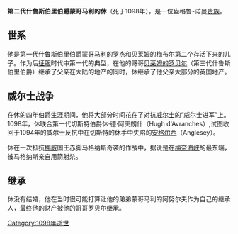 '''第二代什鲁斯伯里伯爵蒙哥马利的休'''（死于1098年），是一位盎格鲁-诺曼[[贵族|贵族]]。

==世系==
他是第一代什鲁斯伯里伯爵[[罗杰·德·蒙哥马利_(第一代什鲁斯伯里伯爵)|蒙哥马利的罗杰]]和贝莱姆的梅布尔第二个存活下来的儿子。作为后[[诺曼征服英格兰|征服]]时代中第一代的典型，在他的哥哥[[贝莱姆的罗贝尔_(第三代什鲁斯伯里伯爵)|贝莱姆的罗贝尔]]（第三代什鲁斯伯里伯爵）继承了父亲在大陆的地产的同时，休继承了他父亲大部分的英国地产。

==威尔士战争==
在休的四年伯爵生涯期间，他将大部分时间花在了对抗[[威尔士|威尔士]]的“威尔士进军”上。1098年，休联合第一代切斯特伯爵休·德·阿夫朗什（Hugh d'Avranches）,试图收回于1094年的威尔士反抗中在切斯特的休手中失陷的[[安格尔西岛|安格尔西]]（Anglesey）。

休在一次抵抗[[挪威|挪威]]国王赤脚马格纳斯奇袭的作战中，据说是在[[梅奈海峡|梅奈海峡]]的最东端，被马格纳斯亲自用箭射杀。

==继承==
休没有结婚，他在当时很可能打算让他的弟弟蒙哥马利的阿努尔夫作为自己的继承人，最终他的财产被他的哥哥罗贝尔继承。

{{start box}}
{{s-reg|en}}
{{succession box | title=[[什鲁斯伯里伯爵|什鲁斯伯里伯爵]]  | before=[[罗杰·德·蒙哥马利_(第一代什鲁斯伯里伯爵)|罗杰·德·蒙哥马利]]  | after=[[贝莱姆的罗贝尔_(第三代什鲁斯伯里伯爵)|贝莱姆的罗贝尔]] | years=1094–1098}}
{{end box}}

{{DEFAULTSORT:Shrewsbury, Hugh of Montgomery, 2nd Earl of}}
{{什魯斯伯里伯爵}}
[[Category:1098年逝世|Category:1098年逝世]]